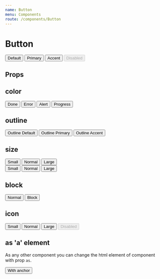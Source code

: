 ```yaml
---
name: Button
menu: Components
route: /components/Button
---
```



# Button

<Playground>
    <Button style={{ margin: 5 }}>Default</Button>
    <Button color="primary" style={{ margin: 5 }}>Primary</Button>
    <Button color="accent" style={{ margin: 5 }}>Accent</Button>
    <Button color="primary" disabled style={{ margin: 5 }}>Disabled</Button>
</Playground>

## Props

<Props of={Button} />

## color

<Playground>
    <Button color="done" style={{ margin: 5 }}>Done</Button>
    <Button color="error" style={{ margin: 5 }}>Error</Button>
    <Button color="alert" style={{ margin: 5 }}>Alert</Button>
    <Button color="progress" style={{ margin: 5 }}>Progress</Button>
</Playground>

## outline

<Playground>
    <Button outline style={{ margin: 5 }}>Outline Default</Button>
    <Button color="primary" outline style={{ margin: 5 }}>Outline Primary</Button>
    <Button color="accent" outline style={{ margin: 5 }}>Outline Accent</Button>
</Playground>

## size

<Playground>
    <Button color="accent" size="small" style={{ margin: 5 }}>Small</Button>
    <Button color="accent" style={{ margin: 5 }}>Normal</Button>
    <Button color="accent" size="large" style={{ margin: 5 }}>Large</Button>
    <br />
    <Button color="primary" outline size="small" style={{ margin: 5 }}>Small</Button>
    <Button color="primary" outline style={{ margin: 5 }}>Normal</Button>
    <Button color="primary" outline size="large" style={{ margin: 5 }}>Large</Button>
</Playground>

## block

<Playground>
    <Button color="primary" style={{ margin: 5 }}>Normal</Button>
    <Button color="primary" block style={{ margin: 5 }}>Block</Button>
</Playground>

## icon

<Playground>
    <Button icon="edit" size="small" style={{ margin: 5 }}>Small</Button>
    <Button color="primary" icon="edit" outline style={{ margin: 5 }}>Normal</Button>
    <Button color="accent" icon="edit" size="large" style={{ margin: 5 }}>Large</Button>
    <Button color="accent" icon="edit" size="large" style={{ margin: 5 }} disabled>Disabled</Button>
</Playground>

## as 'a' element

As any other component you can change the html element of component with prop `as`.

<Playground>
    <Button as="a" color="primary" style={{ margin: 5 }}>With anchor</Button>
</Playground>